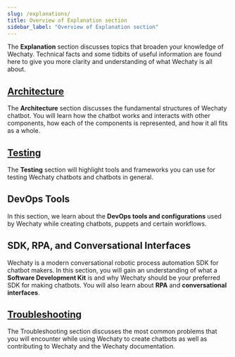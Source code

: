 ```yaml
---
slug: /explanations/
title: Overview of Explanation section
sidebar_label: "Overview of Explanation section"
---
```


The **Explanation** section discusses topics that broaden your knowledge of Wechaty. Technical facts and some tidbits of useful information are found here to give you more clarity and understanding of what Wechaty is all about.

## [Architecture](architecture.md)

The **Architecture** section discusses the fundamental structures of Wechaty chatbot. You will learn how the chatbot works and interacts with other components, how each of the components is represented, and how it all fits as a whole.

## [Testing](testing.md)

The **Testing** section will highlight tools and frameworks you can use for testing Wechaty chatbots and chatbots in general.

## DevOps Tools

In this section, we learn about the **DevOps tools and configurations** used by Wechaty while creating chatbots, puppets and certain workflows.

## SDK, RPA, and Conversational Interfaces

Wechaty is a modern conversational robotic process automation SDK for chatbot makers. In this section, you will gain an understanding of what a **Software Development Kit** is and why Wechaty should be your preferred SDK for making chatbots. You will also learn about **RPA** and **conversational interfaces**.

## [Troubleshooting](troubleshooting.mdx)

The Troubleshooting section discusses the most common problems that you will encounter while using Wechaty to create chatbots as well as contributing to Wechaty and the Wechaty documentation.
